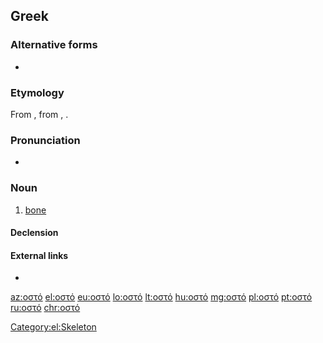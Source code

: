 ==Greek==

===Alternative forms===
* {{katharevousa|nocat=1}} {{l|el|οστούν|g=n}}

===Etymology===
From {{etyl|grc|el}} {{term|ὀστέον|tr=osteon|lang=grc}}, from {{etyl|ine-pro|el}} {{term/t|ine-pro|*h₃estH-}}, {{term/t|ine-pro|*h₃ost-}}.

===Pronunciation===
* {{IPA|[o̞ˈsto̞]|lang=el}}

===Noun===
{{el-noun|n|οστά}}

# {{context|anatomy|lang=el}} [[bone]] {{qualifier|part of skeleton}}

====Declension====
{{el-nN-ο-α-1|οστ}}

====External links====
* {{pedialite|lang=el}}

[[Category:el:Skeleton]]

[[az:οστό]]
[[el:οστό]]
[[eu:οστό]]
[[lo:οστό]]
[[lt:οστό]]
[[hu:οστό]]
[[mg:οστό]]
[[pl:οστό]]
[[pt:οστό]]
[[ru:οστό]]
[[chr:οστό]]